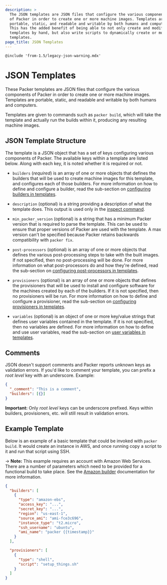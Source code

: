 ```yaml
---
description: >
  The JSON templates are JSON files that configure the various components
  of Packer in order to create one or more machine images. Templates are
  portable, static, and readable and writable by both humans and computers.
  This has the added benefit of being able to not only create and modify
  templates by hand, but also write scripts to dynamically create or modify
  templates.
page_title: JSON Templates
---
```


`@include 'from-1.5/legacy-json-warning.mdx'`

# JSON Templates

These Packer templates are JSON files that configure the various components
of Packer in order to create one or more machine images. Templates are portable,
static, and readable and writable by both humans and computers.

Templates are given to commands such as `packer build`, which will take the
template and actually run the builds within it, producing any resulting machine
images.

## JSON Template Structure

The template is a JSON object that has a set of keys configuring various
components of Packer. The available keys within a template are listed below.
Along with each key, it is noted whether it is required or not.

- `builders` (_required_) is an array of one or more objects that defines the
  builders that will be used to create machine images for this template, and
  configures each of those builders. For more information on how to define
  and configure a builder, read the sub-section on [configuring builders in
  templates](/docs/templates/legacy_json_templates/builders).

- `description` (optional) is a string providing a description of what the
  template does. This output is used only in the [inspect
  command](/docs/commands/inspect).

- `min_packer_version` (optional) is a string that has a minimum Packer
  version that is required to parse the template. This can be used to ensure
  that proper versions of Packer are used with the template. A max version
  can't be specified because Packer retains backwards compatibility with
  `packer fix`.

- `post-processors` (optional) is an array of one or more objects that
  defines the various post-processing steps to take with the built images. If
  not specified, then no post-processing will be done. For more information
  on what post-processors do and how they're defined, read the sub-section on
  [configuring post-processors in
  templates](/docs/templates/legacy_json_templates/post-processors).

- `provisioners` (optional) is an array of one or more objects that defines
  the provisioners that will be used to install and configure software for
  the machines created by each of the builders. If it is not specified, then
  no provisioners will be run. For more information on how to define and
  configure a provisioner, read the sub-section on [configuring provisioners
  in templates](/docs/templates/legacy_json_templates/provisioners).

- `variables` (optional) is an object of one or more key/value strings that
  defines user variables contained in the template. If it is not specified,
  then no variables are defined. For more information on how to define and
  use user variables, read the sub-section on [user variables in
  templates](/docs/templates/legacy_json_templates/user-variables).

## Comments

JSON doesn't support comments and Packer reports unknown keys as validation
errors. If you'd like to comment your template, you can prefix a _root level_
key with an underscore. Example:

```json
{
  "_comment": "This is a comment",
  "builders": [{}]
}
```

**Important:** Only _root level_ keys can be underscore prefixed. Keys within
builders, provisioners, etc. will still result in validation errors.

## Example Template

Below is an example of a basic template that could be invoked with
`packer build`. It would create an instance in AWS, and once running copy a
script to it and run that script using SSH.

-> **Note:** This example requires an account with Amazon Web Services.
There are a number of parameters which need to be provided for a functional
build to take place. See the [Amazon builder](/docs/builders/amazon)
documentation for more information.

```json
{
  "builders": [
    {
      "type": "amazon-ebs",
      "access_key": "...",
      "secret_key": "...",
      "region": "us-east-1",
      "source_ami": "ami-fce3c696",
      "instance_type": "t2.micro",
      "ssh_username": "ubuntu",
      "ami_name": "packer {{timestamp}}"
    }
  ],

  "provisioners": [
    {
      "type": "shell",
      "script": "setup_things.sh"
    }
  ]
}
```

